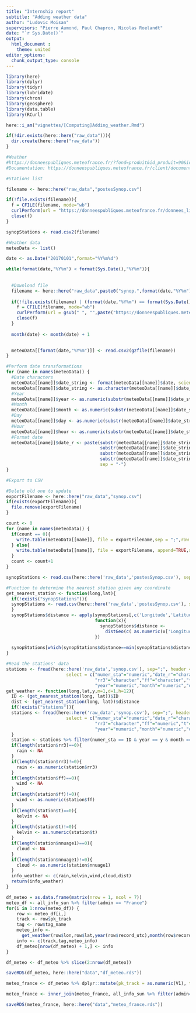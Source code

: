 ```yaml
---
title: "Internship report"
subtitle: "Adding weather data"
author: "Ludovic Moisan"
supervisors: "Pierre Aumond, Paul Chapron, Nicolas Roelandt"
date: "`r Sys.Date()`"
output: 
  html_document :
    theme: united
editor_options: 
  chunk_output_type: console
---
```


```r

library(here)
library(dplyr)
library(tidyr)
library(lubridate)
library(chron)
library(geosphere)
library(data.table)
library(RCurl)

here::i_am("vignettes/[Computing]Adding_weather.Rmd")

if(!dir.exists(here::here("raw_data"))){
  dir.create(here::here("raw_data"))
}

```

```r

#Weather
#https://donneespubliques.meteofrance.fr/?fond=produit&id_produit=90&id_rubrique=32
#Documentation: https://donneespubliques.meteofrance.fr/client/document/parametres-inclus-dans-les-fichiers-de-donnees-synop_283.pdf

#Stations list

filename <- here::here("raw_data","postesSynop.csv")

if(!file.exists(filename)){
  f = CFILE(filename, mode="wb")
  curlPerform(url = "https://donneespubliques.meteofrance.fr/donnees_libres/Txt/Synop/postesSynop.csv", writedata = f@ref)
  close(f)
}

synopStations <- read.csv2(filename)

#Weather data
meteoData <- list()

date <- as.Date("20170101",format="%Y%m%d")

while(format(date,"%Y%m") < format(Sys.Date(),"%Y%m")){
  
  
  #Download file
  filename <- here::here("raw_data",paste0("synop.",format(date,"%Y%m"),".csv.gz"))
  
  if(!file.exists(filename) | (format(date,"%Y%m") == format(Sys.Date(),"%Y%m"))){
    f = CFILE(filename, mode="wb")
    curlPerform(url = gsub(" ", "",paste("https://donneespubliques.meteofrance.fr/donnees_libres/Txt/Synop/Archive/synop.",format(date,"%Y%m"),".csv.gz")), writedata = f@ref)
    close(f)
  }
  
  month(date) <- month(date) + 1

  
  meteoData[[format(date,"%Y%m")]] <- read.csv2(gzfile(filename))
}

#Perform date transformations
for (name in names(meteoData)) {
  #Date characters
  meteoData[[name]]$date_string <- format(meteoData[[name]]$date, scientific = FALSE)
  meteoData[[name]]$date_string <- as.character(meteoData[[name]]$date_string)
  #Year
  meteoData[[name]]$year <- as.numeric(substr(meteoData[[name]]$date_string, 1, 4))
  #Month
  meteoData[[name]]$month <- as.numeric(substr(meteoData[[name]]$date_string, 5, 6))
  #Day
  meteoData[[name]]$day <- as.numeric(substr(meteoData[[name]]$date_string, 7, 8))
  #Hour
  meteoData[[name]]$hour <- as.numeric(substr(meteoData[[name]]$date_string, 9, 10))
  #Format date
  meteoData[[name]]$date_r <- paste(substr(meteoData[[name]]$date_string, 1, 4),
                                    substr(meteoData[[name]]$date_string, 5, 6),
                                    substr(meteoData[[name]]$date_string, 7, 8),
                                    substr(meteoData[[name]]$date_string, 9, 10),
                                    sep = "-")
}

#Export to CSV

#Delete old one to update 
exportFilename <- here::here("raw_data","synop.csv")
if(exists(exportFilename)){
  file.remove(exportFilename)
}

count <- 0
for (name in names(meteoData)) {
  if(count == 0){
    write.table(meteoData[[name]], file = exportFilename,sep = ";",row.names = FALSE,col.names = TRUE)
  } else{
    write.table(meteoData[[name]], file = exportFilename, append=TRUE,sep = ";",row.names = FALSE,col.names = FALSE)
  }
  count <- count+1
}

synopStations <- read.csv(here::here('raw_data','postesSynop.csv'), sep=";", header = TRUE)

#Function to determine the nearest station given any coordinate
get_nearest_station <- function(long,lat){
  if(!exists("synopStations")){
  synopStations <- read.csv(here::here('raw_data','postesSynop.csv'), sep=";", header = TRUE)
  }
  synopStations$distance <- apply(synopStations[,c('Longitude','Latitude')], 1,
                                  function(x){
                                    synopStations$distance <- 
                                      distGeo(c( as.numeric(x['Longitude']),as.numeric(x['Latitude'])),c(long,lat))
                                  })
  
  synopStations[which(synopStations$distance==min(synopStations$distance, na.rm = TRUE)), ]
}

#Read the stations' data
stations <- fread(here::here('raw_data','synop.csv'), sep=";", header = TRUE, 
                       select = c("numer_sta"="numeric","date_r"="character",
                                  "rr3"="character","ff"="character","t"="character","nnuage1"="numeric",
                                  "year"="numeric","month"="numeric","day"="numeric","hour"="numeric"))
get_weather <- function(long,lat,y,m=1,d=1,h=12){
  ID <- (get_nearest_station(long, lat))$ID
  dist <- (get_nearest_station(long, lat))$distance
  if(!exists("stations")){
  stations <- fread(here::here('raw_data','synop.csv'), sep=";", header = TRUE, 
                       select = c("numer_sta"="numeric","date_r"="character",
                                  "rr3"="character","ff"="numeric","t"="numeric","nnuage1"="numeric",
                                  "year"="numeric","month"="numeric","day"="numeric","hour"="numeric"))
  }
  station <- stations %>% filter(numer_sta == ID & year == y & month == m & day == d & hour == ceiling(h/3)*3)
  if(length(station$rr3)==0){
    rain <- NA
  }
  if(length(station$rr3)!=0){
    rain <- as.numeric(station$rr3)
  }
  if(length(station$ff)==0){
    wind <- NA
  }
  if(length(station$ff)!=0){
    wind <- as.numeric(station$ff)
  }
  if(length(station$t)==0){
    kelvin <- NA
  }
  if(length(station$t)!=0){
    kelvin <- as.numeric(station$t)
  }
  if(length(station$nnuage1)==0){
    cloud <- NA
  }
  if(length(station$nnuage1)!=0){
    cloud <- as.numeric(station$nnuage1)
  }
  info_weather <- c(rain,kelvin,wind,cloud,dist)
  return(info_weather)
}

df_meteo = as.data.frame(matrix(nrow = 1, ncol = 7))
meteo_df <- all_info_sun %>% filter(admin == "France")
for(i in 1:nrow(meteo_df)) {
    row <- meteo_df[i,]
    track <- row$pk_track
    tag <- row$tag_name
    meteo_info <- 
      get_weather(row$lon,row$lat,year(row$record_utc),month(row$record_utc),day(row$record_utc),hour(row$record_utc))
    info <- c(track,tag,meteo_info)
    df_meteo[nrow(df_meteo) + 1,] <- info
}

df_meteo <- df_meteo %>% slice(2:nrow(df_meteo))

saveRDS(df_meteo, here::here("data","df_meteo.rds"))

meteo_france <- df_meteo %>% dplyr::mutate(pk_track = as.numeric(V1), tag_name = V2, rain_mm = as.numeric(V3), celsius = as.numeric(V4) - 273.15, wind = as.numeric(V5)*3.6, cloud = as.numeric(V6), dist_station = as.numeric(V7)) %>% dplyr::select(pk_track,tag_name,rain_mm,celsius,wind,cloud,dist_station)

meteo_france <- inner_join(meteo_france, all_info_sun %>% filter(admin=="France"), by = c("pk_track","tag_name")) %>% dplyr::select(pk_track,tag_name,rain_mm,celsius,wind,cloud,dist_station,season,local_date)

saveRDS(meteo_france, here::here("data","meteo_france.rds"))

```